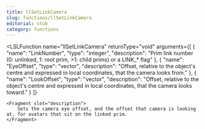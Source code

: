 ```yaml
---
title: llSetLinkCamera
slug: functions/llSetLinkCamera
editorial: stub
category: functions
---
```


<LSLFunction
	name="llSetLinkCamera"
	returnType="void"
	arguments={[
	{
		"name": "LinkNumber",
		"type": "integer",
		"description": "Prim link number (0: unlinked, 1: root prim, &gt;1: child prims) or a LINK_* flag"
	},
	{
		"name": "EyeOffset",
		"type": "vector",
		"description": "Offset, relative to the object's centre and expressed in local coordinates, that the camera looks from."
	},
	{
		"name": "LookOffset",
		"type": "vector",
		"description": "Offset, relative to the object's centre and expressed in local coordinates, that the camera looks toward."
	}
]}
>
	<Fragment slot="description">
		Sets the camera eye offset, and the offset that camera is looking at, for avatars that sit on the linked prim.
	</Fragment>
</LSLFunction>
